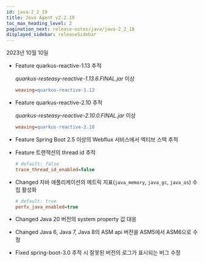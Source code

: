 ```yaml
---
id: java-2_2_19
title: Java Agent v2.2.19
toc_max_heading_level: 2
pagination_next: release-notes/java/java-2_2_18
displayed_sidebar: releaseSidebar
---
```


2023년 10월 10일

- <Status>Feature</Status> quarkus-reactive-1.13 추적

  *quarkus-resteasy-reactive-1.13.6.FINAL.jar* 이상

  ```ini title='whatap.conf'
  weaving=quarkus-reactive-1.13
  ```

- <Status>Feature</Status> quarkus-reactive-2.10 추적

  *quarkus-resteasy-reactive-2.10.0.FINAL.jar* 이상

  ```ini title='whatap.conf'
  weaving=quarkus-reactive-2.10
  ```

- <Status>Feature</Status> Spring Boot 2.5 이상의 Webflux 서비스에서 엑티브 스택 추적

- <Status>Feature</Status> 트랜잭션의 thread id 추적

  ```ini title='whatap.conf'
  # default: false
  trace_thread_id_enabled=false
  ```

- <Status>Changed</Status> 자바 애플리케이션의 메트릭 지표(<code>java_memory</code>, <code>java_gc</code>, <code>java_os</code>) 수집 활성화

  ```ini title='whatap.conf'
  # default: true
  perfx_java_enabled=true
  ```

- <Status>Changed</Status> Java 20 버전의 system property 값 대응

- <Status>Changed</Status> Java 6, Java 7, Java 8의 ASM api 버전을 ASM5에서 ASM6으로 수정

- <Status>Fixed</Status> spring-boot-3.0 추적 시 잘못된 버전의 로그가 표시되는 버그 수정